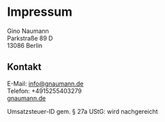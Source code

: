 # Impressum

Gino Naumann   
Parkstraße 89 D   
13086 Berlin

## Kontakt

E-Mail: info@gnaumann.de   
Telefon: +4915255403279   
[gnaumann.de](https://gnaumann.de)

Umsatzsteuer-ID gem. § 27a UStG: wird nachgereicht
